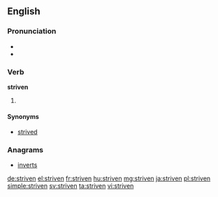 ==English==

===Pronunciation===
* {{IPA|/ˈstɻɪvən/}}
* {{rhymes|ɪvən}}

===Verb===
'''striven'''

# {{past participle of|strive}}

====Synonyms====
* [[strived]]

===Anagrams===
* [[inverts#English|inverts]]

[[de:striven]]
[[el:striven]]
[[fr:striven]]
[[hu:striven]]
[[mg:striven]]
[[ja:striven]]
[[pl:striven]]
[[simple:striven]]
[[sv:striven]]
[[ta:striven]]
[[vi:striven]]